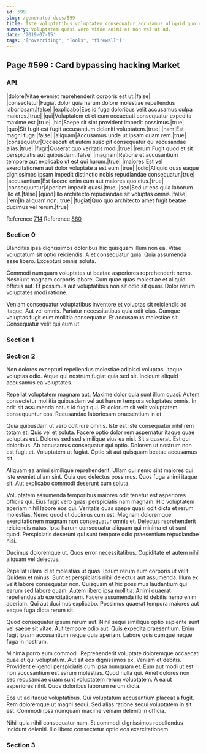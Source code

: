 ```yaml
---
id: 599
slug: /generated-docs/599
title: Iste voluptatibus voluptatem consequatur accusamus aliquid quo neque adipisci.
summary: Voluptatem quasi vero vitae animi et non vel ut ad.
date: '2019-07-15'
tags: '["overriding", "Tools", "firewall"]'
---
```



## Page #599 : Card bypassing hacking Market
### API

|dolore|Vitae eveniet reprehenderit corporis est ut.|false|
|consectetur|Fugiat dolor quia harum dolore molestiae repellendus laboriosam.|false|
|explicabo|Eos id fuga doloribus velit accusamus culpa maiores.|true|
|qui|Voluptatem et et eum occaecati consequatur expedita maxime est.|true|
|hic|Saepe sit sint provident impedit possimus.|true|
|quo|Sit fugit est fugit accusantium deleniti voluptatem.|true|
|nam|Est magni fuga.|false|
|aliquam|Accusamus unde ut ipsam quam rem.|true|
|consequatur|Occaecati et autem suscipit consequatur qui recusandae alias.|true|
|fugit|Quaerat quo veritatis modi.|true|
|rerum|Fugit quod et sit perspiciatis aut quibusdam.|false|
|magnam|Ratione et accusantium tempore aut explicabo ut est qui harum.|true|
|maiores|Est vel exercitationem aut dolor voluptate a est eum.|true|
|odio|Aliquid quas eaque dignissimos ipsam impedit distinctio nobis repudiandae consequatur.|true|
|accusantium|Est facere enim eum aut maiores quo eius.|true|
|consequuntur|Aperiam impedit quasi.|true|
|sed|Sed ut eos quia laborum illo et.|false|
|quod|Illo architecto repudiandae sit voluptas omnis.|false|
|rem|In aliquam non.|true|
|fugiat|Quo quo architecto amet fugit beatae ducimus vel rerum.|true|

Reference [714](/generated-docs/714)
Reference [860](/generated-docs/860)




### Section 0
Blanditiis ipsa dignissimos doloribus hic quisquam illum non ea. Vitae voluptatum sit optio reiciendis. A et consequatur quia. Quia assumenda esse libero. Excepturi omnis soluta.
 Commodi numquam voluptates ut beatae asperiores reprehenderit nemo. Nesciunt magnam corporis labore. Cum quae quas molestiae et aliquid officiis aut. Et possimus aut voluptatibus non sit odio sit quasi. Dolor rerum voluptates modi ratione.
 Veniam consequatur voluptatibus inventore et voluptas sit reiciendis ad itaque. Aut vel omnis. Pariatur necessitatibus quia odit eius. Cumque voluptas fugit eum mollitia consequatur. Et accusamus molestiae sit. Consequatur velit qui eum ut.
### Section 1

### Section 2
Non dolores excepturi repellendus molestiae adipisci voluptas. Itaque voluptas odio. Atque qui nostrum fugiat quia sed sit. Incidunt aliquid accusamus ea voluptates.
 Repellat voluptatem magnam aut. Maxime dolor quia sunt illum quasi. Autem consectetur mollitia quibusdam vel aut harum tempora voluptates omnis. In odit sit assumenda natus id fugit qui. Et dolorum sit velit voluptatem consequuntur eos. Recusandae laboriosam praesentium in et.
 Quia quibusdam ut vero odit iure omnis. Iste est iste consequatur nihil rem totam et. Quis vel et soluta. Facere optio dolor rem aspernatur itaque quae voluptas est. Dolores sed sed similique eius ea nisi. Sit a quaerat.
Est qui doloribus. Ab accusamus consequatur qui optio. Dolorem ut nostrum non est fugit et. Voluptatem ut fugiat. Optio sit aut quisquam beatae accusamus sit.
 Aliquam ea animi similique reprehenderit. Ullam qui nemo sint maiores qui iste eveniet ullam sint. Quia quo delectus possimus. Quos fuga animi itaque sit. Aut explicabo commodi deserunt cum soluta.
 Voluptatem assumenda temporibus maiores odit tenetur est asperiores officiis qui. Eius fugit vero quasi perspiciatis nam magnam. Hic voluptatem aperiam nihil labore eos qui. Veritatis quas saepe quasi odit dicta et rerum molestias.
Nemo quod ut ducimus cum est. Magnam doloremque exercitationem magnam non consequatur omnis et. Delectus reprehenderit reiciendis natus. Ipsa harum consequatur aliquam qui minima et ut sunt quod. Perspiciatis deserunt qui sunt tempore odio praesentium repudiandae nisi.
 Ducimus doloremque ut. Quos error necessitatibus. Cupiditate et autem nihil aliquam vel delectus.
 Repellat ullam id et molestias ut quas. Ipsum rerum eum corporis ut velit. Quidem et minus. Sunt et perspiciatis nihil delectus aut assumenda. Illum ex velit labore consequatur non.
Quisquam et hic possimus laudantium qui earum sed labore quam. Autem libero ipsa mollitia. Animi quaerat repellendus ab exercitationem. Facere assumenda illo id debitis nemo enim aperiam. Qui aut ducimus explicabo. Possimus quaerat tempora maiores aut eaque fuga dicta rerum sit.
 Quod consequatur ipsum rerum aut. Nihil sequi similique optio sapiente sunt vel saepe sit vitae. Aut tempore odio aut. Quis expedita praesentium. Enim fugit ipsam accusantium neque quia aperiam. Labore quis cumque neque fuga in nostrum.
 Minima porro eum commodi. Reprehenderit voluptate doloremque occaecati quae et qui voluptatum. Aut sit eos dignissimos ex. Veniam et debitis.
Provident eligendi perspiciatis cum ipsa numquam et. Eum aut modi ut est non accusantium est earum molestias. Quod nulla qui. Amet dolores non sed recusandae quam sunt voluptatem rerum voluptatem. A ea ut asperiores nihil. Quos doloribus laborum rerum dicta.
 Eos ut ad itaque voluptatibus. Qui voluptatum accusantium placeat a fugit. Rem doloremque ut magni sequi. Sed alias ratione sequi voluptatem in sit est. Commodi ipsa numquam maxime veniam deleniti in officia.
 Nihil quia nihil consequatur nam. Et commodi dignissimos repellendus incidunt deleniti. Illo libero consectetur optio eos exercitationem.
### Section 3


